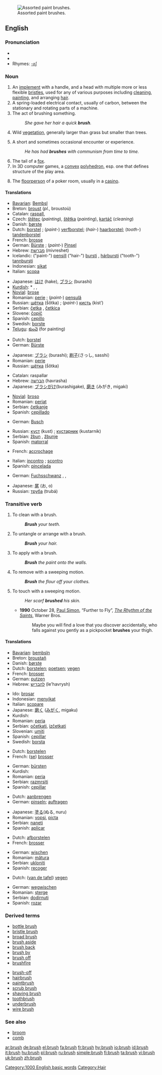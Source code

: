 [[Image:Paint Brushes 3 by Morrhigan.jpg|thumb|right|Assorted paint brushes.]]
==English==

===Pronunciation===
*{{IPA|/bɹʌʃ/}}
*{{audio|en-us-brush.ogg|Audio (US)}}
*Rhymes: [[Rhymes:English:-ʌʃ|-ʌʃ]]

===Noun===
{{en-noun-reg-es}}

# An [[implement]] with a handle, and a head with multiple more or less flexible [[bristle]]s, used for any of various purposes including [[clean]]ing, [[paint]]ing, and arranging [[hair]].
# A spring-loaded electrical contact, usually of carbon, between the stationary and rotating parts of a machine.
# The act of brushing something.
#: ''She gave her hair a quick '''brush'''.''
# {{uncountable}} Wild [[vegetation]], generally larger than grass but smaller than trees.
# A short and sometimes occasional encounter or experience.
#: ''He has had '''brushes''' with communism from time to time.''
# The tail of a [[fox]].
# In 3D computer games, a [[convex]] [[polyhedron]], esp. one that defines structure of the play area.
# {{context|poker|slang}} The [[floorperson]] of a poker room, usually in a [[casino]].

====Translations====
{{trans-top|an implement with handle}}
*[[Bavarian]]: [[Bembsl]] {{m}}
*Breton: [[broust]] {{m}} (''pl.'', broustoù)
*Catalan: [[raspall]], {{m}}
*Czech: [[štětec]] {{m}} (''painting''), [[štětka]] {{f}} (''painting''), [[kartáč]] {{m}} (''cleaning'')
*Danish: [[børste]] {{c}}
*Dutch: [[borstel]] {{m}}; (''paint-'') [[verfborstel]]; (''hair-'') [[haarborstel]]; (''tooth-'') [[tandenborstel]]
*French: [[brosse]] {{f}}
*German: [[Bürste]] {{f}}; (''paint-'') [[Pinsel]] {{m}}
*Hebrew: [[מברשת]] (mivreshet) {{f}}
*Icelandic: ("paint-") [[pensill]] {{m}} ("hair-") [[bursti]] {{m}}, [[hárbursti]] {{m}} ("tooth-") [[tannbursti]] {{m}}
*Indonesian: [[sikat]]
*Italian: [[scopa]] {{f}}
{{trans-mid}}
*Japanese: [[はけ]] (hake), [[ブラシ]] (burashi)
*[[Kurdish]]: * {{trad|ku|firçe}} {{f}}, {{trad|ku|havlêk}} {{f}}, {{trad|ku|rînek}} {{f}}
*[[Novial]]: [[brose]]
*Romanian: [[perie]] {{f}}; (''paint-'') [[pensulă]] {{f}}
*Russian: [[щётка]] (ṧǒtka) {{f}}; (''paint-'') [[кисть]] (kistʹ) {{f}}
*Serbian: [[četka]] {{f}}, [[četkica]] {{f}}
*Slovene: [[čopič]] {{m}}
*Spanish: [[cepillo]] {{m}}
*Swedish: [[borste]] {{c}}
*[[Telugu]]: [[కుంచె]] (for painting)
{{trans-bottom}}

{{trans-top|electrical contact}}
*Dutch: [[borstel]] {{m}}
*German: [[Bürste]] {{f}}
{{trans-mid}}
*Japanese: [[ブラシ]] (burashi); [[刷子]](さっし, sasshi）
*Romanian: [[perie]] {{f}}
*Russian: [[щётка]] (ṧǒtka) {{f}}
{{trans-bottom}}

{{trans-top|act of brushing}}
*Catalan: raspallar
*Hebrew: [[הברשה]] (havrasha) {{f}}
*Japanese: [[ブラシがけ]](burashigake), [[磨き]] (みがき, migaki)
{{trans-mid}}
*[[Novial]]: [[broso]]
*Romanian: [[periat]] {{n}}
*Serbian: [[četkanje]]
*Spanish: [[cepillado]] {{m}}
{{trans-bottom}}

{{trans-top|wild vegetation}}
*German: [[Busch]] {{n}}
{{trans-mid}}
*Russian: [[куст]] (kust) {{m}}; [[кустарник]] (kustarnik) {{m}}
*Serbian: [[žbun]] {{m}}, [[žbunje]] {{n}}
*Spanish: [[matorral]] {{m}}
{{trans-bottom}}

{{trans-top|short experience}}
*French: [[accrochage]] {{m}}
{{trans-mid}}
*Italian: [[incontro]] {{m}}; [[scontro]] {{m}}
*Spanish: [[pincelada]] {{f}}
{{trans-bottom}}

{{trans-top|fox tail}}
*German: [[Fuchsschwanz]] {{m}}, {{trad|de|Lunte}}, {{trad|de|Standarte}}
{{trans-mid}}
*Japanese: [[尾]] (お, o)
*Russian: [[труба]] (trubá) {{f}}
{{trans-bottom}}

===Transitive verb===
{{rfc-trverb|Transitive verb}}
{{en-infl-reg-sibilant|bru|sh|}}

# To clean with a brush.
#: '''''Brush''' your teeth.''
# To untangle or arrange with a brush.
#: '''''Brush''' your hair.''
# To apply with a brush.
#: '''''Brush''' the paint onto the walls.''
# To remove with a sweeping motion.
#: '''''Brush''' the flour off your clothes.''
# To touch with a sweeping motion.
#: ''Her scarf '''brushed''' his skin.''
#*'''1990''' October 28, [[w:Paul Simon|Paul Simon]], “Further to Fly”, ''[[w:The Rhythm of the Saints|The Rhythm of the Saints]]'', Warner Bros.
#*: Maybe you will find a love that you discover accidentally, who falls against you gently as a pickpocket '''brushes''' your thigh.

====Translations====
{{trans-top|to clean (with a brush)}}
*[[Bavarian]]: [[bembsln]]
*Breton: [[broustañ]]
*Danish: [[børste]]
*Dutch: [[borstelen]]; [[poetsen]]; [[vegen]]
*French: [[brosser]]
*German: [[putzen]]
*Hebrew: [[להבריש]] (le'havrysh)
{{trans-mid}}
*Ido: [[brosar]]
*Indonesian: [[sikat|menyikat]]
*Italian: [[scopare]]
*Japanese: [[磨く]] ([[みがく]], migaku)
*Kurdish: {{KUchar|[[فرچه‌ کردن]]}}
*Romanian: [[peria]]
*Serbian: [[očetkati]], [[izčetkati]]
*Slovenian: [[umiti]]
*Spanish: [[cepillar]]
*Swedish: [[borsta]]
{{trans-bottom}}

{{trans-top|to untangle/arrange}}
*Dutch: [[borstelen]]
*French: ([[se brosser|se]]) [[se brosser|brosser]]
{{trans-mid}}
*German: [[bürsten]]
*Kurdish: {{KUchar|[[شانه‌ کردن]]}}
*Romanian: [[peria]]
*Serbian: [[razmrsiti]]
*Spanish: [[cepillar]]
{{trans-bottom}}

{{trans-top|to apply}}
*Dutch: [[aanbrengen]]
*German: [[pinseln]]; [[auftragen]]
{{trans-mid}}
*Japanese: [[塗る]](ぬる, nuru)
*Romanian: [[vopsi]], [[picta]]
*Serbian: [[naneti]]
*Spanish: [[aplicar]]
{{trans-bottom}}

{{trans-top|to remove}}
*Dutch: [[afborstelen]]
*French: [[brosser]]
{{trans-mid}}
*German: [[wischen]]
*Romanian: [[mătura]]
*Serbian: [[ukloniti]]
*Spanish: [[recoger]]
{{trans-bottom}}

{{trans-top|to touch}}
*Dutch: ([[van de tafel vegen|van de tafel]]) [[vegen]]
{{trans-mid}}
*German: [[wegwischen]]
*Romanian: [[şterge]]
*Serbian: [[dodirnuti]]
*Spanish: [[rozar]]
{{trans-bottom}}

===Derived terms===
{{top2}}
*[[bottle brush]]
*[[bristle brush]]
*[[broad brush]]
*[[brush aside]]
*[[brush back]]
*[[brush by]]
*[[brush off]]
*[[brushfire]]
{{mid2}}
*[[brush-off]]
*[[hairbrush]]
*[[paintbrush]]
*[[scrub brush]]
*[[shaving brush]]
*[[toothbrush]]
*[[underbrush]]
*[[wire brush]]
{{bottom2}}

===See also===
*[[broom]]
*[[comb]]

[[Category:1000 English basic words]]
[[Category:Hair]]

[[ar:brush]]
[[de:brush]]
[[el:brush]]
[[fa:brush]]
[[fr:brush]]
[[hy:brush]]
[[io:brush]]
[[id:brush]]
[[it:brush]]
[[hu:brush]]
[[pl:brush]]
[[ru:brush]]
[[simple:brush]]
[[fi:brush]]
[[ta:brush]]
[[vi:brush]]
[[uk:brush]]
[[zh:brush]]